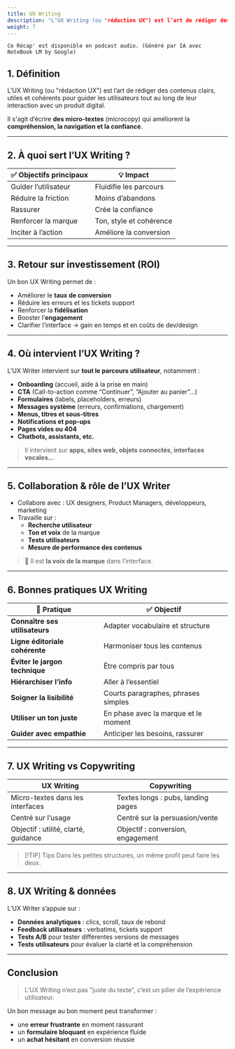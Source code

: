 ```yaml
---
title: UX Writing
description: "L’UX Writing (ou "rédaction UX") est l’art de rédiger des contenus clairs, utiles et cohérents pour guider les utilisateurs tout au long de leur interaction avec un produit digital."
weight: 7
---
```



```
Ce Récap' est disponible en podcast audio. (Généré par IA avec NoteBook LM by Google)
```

<SrtPlayer
  client:only="react"
  audioSrc="/podcasts/ux-writing.m4a"
  srtUrl="/podcasts/ux-writing.srt"
/>

## 1. Définition

L’UX Writing (ou "rédaction UX") est l’art de rédiger des contenus clairs, utiles et cohérents pour guider les utilisateurs tout au long de leur interaction avec un produit digital.

Il s'agit d’écrire **des micro-textes** (microcopy) qui améliorent la **compréhension, la navigation et la confiance**.

---

## 2. À quoi sert l’UX Writing ?

| ✅ Objectifs principaux | 💡 Impact               |
| ----------------------- | ----------------------- |
| Guider l’utilisateur    | Fluidifie les parcours  |
| Réduire la friction     | Moins d’abandons        |
| Rassurer                | Crée la confiance       |
| Renforcer la marque     | Ton, style et cohérence |
| Inciter à l’action      | Améliore la conversion  |

---

## 3. Retour sur investissement (ROI)

Un bon UX Writing permet de :

- Améliorer le **taux de conversion**
- Réduire les erreurs et les tickets support
- Renforcer la **fidélisation**
- Booster l’**engagement**
- Clarifier l’interface → gain en temps et en coûts de dev/design

---

## 4. Où intervient l’UX Writing ?

L’UX Writer intervient sur **tout le parcours utilisateur**, notamment :

- **Onboarding** (accueil, aide à la prise en main)
- **CTA** (Call-to-action comme “Continuer”, “Ajouter au panier”…)
- **Formulaires** (labels, placeholders, erreurs)
- **Messages système** (erreurs, confirmations, chargement)
- **Menus, titres et sous-titres**
- **Notifications et pop-ups**
- **Pages vides ou 404**
- **Chatbots, assistants, etc.**

> Il intervient sur **apps, sites web, objets connectés, interfaces vocales…**

---

## 5. Collaboration & rôle de l’UX Writer

- Collabore avec : UX designers, Product Managers, développeurs, marketing
- Travaille sur :
  - **Recherche utilisateur**
  - **Ton et voix** de la marque
  - **Tests utilisateurs**
  - **Mesure de performance des contenus**

> 🎯 Il est **la voix de la marque** dans l’interface.

---

## 6. Bonnes pratiques UX Writing

| 📝 Pratique                    | ✅ Objectif                          |
| ------------------------------ | ------------------------------------ |
| **Connaître ses utilisateurs** | Adapter vocabulaire et structure     |
| **Ligne éditoriale cohérente** | Harmoniser tous les contenus         |
| **Éviter le jargon technique** | Être compris par tous                |
| **Hiérarchiser l’info**        | Aller à l’essentiel                  |
| **Soigner la lisibilité**      | Courts paragraphes, phrases simples  |
| **Utiliser un ton juste**      | En phase avec la marque et le moment |
| **Guider avec empathie**       | Anticiper les besoins, rassurer      |

---

## 7. UX Writing vs Copywriting

| UX Writing                           | Copywriting                        |
| ------------------------------------ | ---------------------------------- |
| Micro-textes dans les interfaces     | Textes longs : pubs, landing pages |
| Centré sur l’usage                   | Centré sur la persuasion/vente     |
| Objectif : utilité, clarté, guidance | Objectif : conversion, engagement  |

> [!TIP] Tips
> Dans les petites structures, un même profil peut faire les deux.

---

## 8. UX Writing & données

L’UX Writer s’appuie sur :

- **Données analytiques** : clics, scroll, taux de rebond
- **Feedback utilisateurs** : verbatims, tickets support
- **Tests A/B** pour tester différentes versions de messages
- **Tests utilisateurs** pour évaluer la clarté et la compréhension

---

## Conclusion

> L’UX Writing n’est pas "juste du texte", c’est un pilier de l’expérience utilisateur.

Un bon message au bon moment peut transformer :

- une **erreur frustrante** en moment rassurant
- un **formulaire bloquant** en expérience fluide
- un **achat hésitant** en conversion réussie
